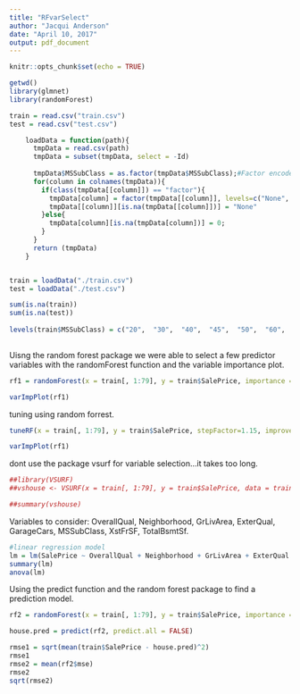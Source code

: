 ```yaml
---
title: "RFvarSelect"
author: "Jacqui Anderson"
date: "April 10, 2017"
output: pdf_document
---
```


```r
knitr::opts_chunk$set(echo = TRUE)
```

```r
getwd()
library(glmnet)
library(randomForest)

train = read.csv("train.csv")
test = read.csv("test.csv")
```


```r
    loadData = function(path){
      tmpData = read.csv(path)
      tmpData = subset(tmpData, select = -Id)
      
      tmpData$MSSubClass = as.factor(tmpData$MSSubClass);#Factor encoded as a numeric value
      for(column in colnames(tmpData)){
        if(class(tmpData[[column]]) == "factor"){
          tmpData[column] = factor(tmpData[[column]], levels=c("None", levels(tmpData[[column]])))
          tmpData[[column]][is.na(tmpData[[column]])] = "None"
        }else{
          tmpData[column][is.na(tmpData[column])] = 0;
        }
      }
      return (tmpData)
    }


train = loadData("./train.csv")
test = loadData("./test.csv")

sum(is.na(train))
sum(is.na(test))
    
levels(train$MSSubClass) = c("20",  "30",  "40",  "45",  "50",  "60",  "70",  "75",  "80",  "85",  "90",  "120", "150", "160", "180", "190")
    
```

Uisng the random forest package we were able to select a few predictor variables with the randomForest function and the variable importance plot. 

```r
rf1 = randomForest(x = train[, 1:79], y = train$SalePrice, importance = TRUE, data = train)

varImpPlot(rf1)
```

tuning using random forrest.
```r

tuneRF(x = train[, 1:79], y = train$SalePrice, stepFactor=1.15, improve= .001, ntree=500, mtryStart=26)

varImpPlot(rf1)
```

dont use the package vsurf for variable selection...it takes too long. 
```r
##library(VSURF)
##vshouse <- VSURF(x = train[, 1:79], y = train$SalePrice, data = train, ntree = 1000, mtry = 26)

##summary(vshouse)
```

Variables to consider: OverallQual, Neighborhood, GrLivArea, ExterQual, GarageCars, MSSubClass, XstFrSF, TotalBsmtSf. 

```r
#linear regression model
lm = lm(SalePrice ~ OverallQual + Neighborhood + GrLivArea + ExterQual + GarageCars, data = train)
summary(lm)
anova(lm)
```

Using the predict function and the random forest package to find a prediction model.

```r
rf2 = randomForest(x = train[, 1:79], y = train$SalePrice, importance = TRUE, data = train)

house.pred = predict(rf2, predict.all = FALSE)

rmse1 = sqrt(mean(train$SalePrice - house.pred)^2)
rmse1
rmse2 = mean(rf2$mse)
rmse2
sqrt(rmse2)

```

